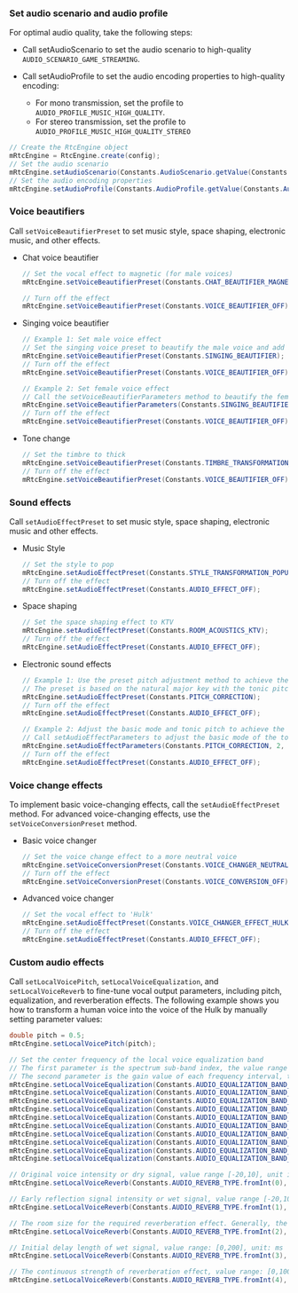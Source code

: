 <PlatformWrapper platform="android">

### Set audio scenario and audio profile

For optimal audio quality, take the following steps:

- Call <Link to="{{Global.API_REF_ANDROID_ROOT}}/class_irtcengine.html#api_irtcengine_setaudioscenario">setAudioScenario</Link> to set the audio scenario to high-quality `AUDIO_SCENARIO_GAME_STREAMING`.
- Call <Link to="{{Global.API_REF_ANDROID_ROOT}}/class_irtcengine.html#api_irtcengine_setaudioprofile2">setAudioProfile</Link> to set the audio encoding properties to high-quality encoding:

   - For mono transmission, set the profile to `AUDIO_PROFILE_MUSIC_HIGH_QUALITY`.
   - For stereo transmission, set the profile to `AUDIO_PROFILE_MUSIC_HIGH_QUALITY_STEREO`

```java
// Create the RtcEngine object
mRtcEngine = RtcEngine.create(config);
// Set the audio scenario
mRtcEngine.setAudioScenario(Constants.AudioScenario.getValue(Constants.AudioScenario.GAME_STREAMING));
// Set the audio encoding properties
mRtcEngine.setAudioProfile(Constants.AudioProfile.getValue(Constants.AudioProfile.MUSIC_HIGH_QUALITY_STEREO));
```

### Voice beautifiers

Call `setVoiceBeautifierPreset` to set music style, space shaping, electronic music, and other effects.

- Chat voice beautifier

   ```java
   // Set the vocal effect to magnetic (for male voices)
   mRtcEngine.setVoiceBeautifierPreset(Constants.CHAT_BEAUTIFIER_MAGNETIC);

   // Turn off the effect        
   mRtcEngine.setVoiceBeautifierPreset(Constants.VOICE_BEAUTIFIER_OFF);
   ```

- Singing voice beautifier
   
   ```java
   // Example 1: Set male voice effect
   // Set the singing voice preset to beautify the male voice and add a small room reverberation effect
   mRtcEngine.setVoiceBeautifierPreset(Constants.SINGING_BEAUTIFIER);
   // Turn off the effect 
   mRtcEngine.setVoiceBeautifierPreset(Constants.VOICE_BEAUTIFIER_OFF);
   
   // Example 2: Set female voice effect
   // Call the setVoiceBeautifierParameters method to beautify the female voice and add hall reverberation effect
   mRtcEngine.setVoiceBeautifierParameters(Constants.SINGING_BEAUTIFIER, 2, 3);
   // Turn off the effect
   mRtcEngine.setVoiceBeautifierPreset(Constants.VOICE_BEAUTIFIER_OFF);
   ```

* Tone change
   
   ```java
   // Set the timbre to thick
   mRtcEngine.setVoiceBeautifierPreset(Constants.TIMBRE_TRANSFORMATION_VIGOROUS);
   // Turn off the effect
   mRtcEngine.setVoiceBeautifierPreset(Constants.VOICE_BEAUTIFIER_OFF);
   ```

### Sound effects

Call `setAudioEffectPreset` to set music style, space shaping, electronic music and other effects.

* Music Style
   
   ```java
   // Set the style to pop
   mRtcEngine.setAudioEffectPreset(Constants.STYLE_TRANSFORMATION_POPULAR);
   // Turn off the effect
   mRtcEngine.setAudioEffectPreset(Constants.AUDIO_EFFECT_OFF);
   ```

* Space shaping
   
   ```java
   // Set the space shaping effect to KTV
   mRtcEngine.setAudioEffectPreset(Constants.ROOM_ACOUSTICS_KTV);
   // Turn off the effect
   mRtcEngine.setAudioEffectPreset(Constants.AUDIO_EFFECT_OFF);
   ```

* Electronic sound effects
   
   ```java
   // Example 1: Use the preset pitch adjustment method to achieve the electronic music sound effect
   // The preset is based on the natural major key with the tonic pitch of C, and corrects the actual pitch of the audio
   mRtcEngine.setAudioEffectPreset(Constants.PITCH_CORRECTION);
   // Turn off the effect
   mRtcEngine.setAudioEffectPreset(Constants.AUDIO_EFFECT_OFF);

   // Example 2: Adjust the basic mode and tonic pitch to achieve the electronic music sound effect
   // Call setAudioEffectParameters to adjust the basic mode of the tone to the natural minor key and the tonic pitch to D
   mRtcEngine.setAudioEffectParameters(Constants.PITCH_CORRECTION, 2, 6);
   // Turn off the effect
   mRtcEngine.setAudioEffectPreset(Constants.AUDIO_EFFECT_OFF);
   ```

### Voice change effects

To implement basic voice-changing effects, call the `setAudioEffectPreset` method. For advanced voice-changing effects, use the `setVoiceConversionPreset` method.

* Basic voice changer
   
   ```java
   // Set the voice change effect to a more neutral voice
   mRtcEngine.setVoiceConversionPreset(Constants.VOICE_CHANGER_NEUTRAL);
   // Turn off the effect
   mRtcEngine.setVoiceConversionPreset(Constants.VOICE_CONVERSION_OFF);
   ```

* Advanced voice changer

   ```java
   // Set the vocal effect to 'Hulk'
   mRtcEngine.setAudioEffectPreset(Constants.VOICE_CHANGER_EFFECT_HULK);
   // Turn off the effect
   mRtcEngine.setAudioEffectPreset(Constants.AUDIO_EFFECT_OFF);
   ```

### Custom audio effects

Call `setLocalVoicePitch`, `setLocalVoiceEqualization`, and `setLocalVoiceReverb` to fine-tune vocal output parameters, including pitch, equalization, and reverberation effects. The following example shows you how to transform a human voice into the voice of the Hulk by manually setting parameter values:
   
```java
double pitch = 0.5;
mRtcEngine.setLocalVoicePitch(pitch);

// Set the center frequency of the local voice equalization band
// The first parameter is the spectrum sub-band index, the value range is [0,9], representing 10 frequency bands, and the corresponding center frequencies are [31,62,125,250,500,1000,2000,4000,8000,16000] Hz
// The second parameter is the gain value of each frequency interval, the value range is [-15,15], the unit is dB, the default value is 0
mRtcEngine.setLocalVoiceEqualization(Constants.AUDIO_EQUALIZATION_BAND_FREQUENCY.fromInt(0), -15);
mRtcEngine.setLocalVoiceEqualization(Constants.AUDIO_EQUALIZATION_BAND_FREQUENCY.fromInt(1), 3);
mRtcEngine.setLocalVoiceEqualization(Constants.AUDIO_EQUALIZATION_BAND_FREQUENCY.fromInt(2), -9);
mRtcEngine.setLocalVoiceEqualization(Constants.AUDIO_EQUALIZATION_BAND_FREQUENCY.fromInt(3), -8);
mRtcEngine.setLocalVoiceEqualization(Constants.AUDIO_EQUALIZATION_BAND_FREQUENCY.fromInt(4), -6);
mRtcEngine.setLocalVoiceEqualization(Constants.AUDIO_EQUALIZATION_BAND_FREQUENCY.fromInt(5), -4);
mRtcEngine.setLocalVoiceEqualization(Constants.AUDIO_EQUALIZATION_BAND_FREQUENCY.fromInt(6), -3);
mRtcEngine.setLocalVoiceEqualization(Constants.AUDIO_EQUALIZATION_BAND_FREQUENCY.fromInt(7), -2);
mRtcEngine.setLocalVoiceEqualization(Constants.AUDIO_EQUALIZATION_BAND_FREQUENCY.fromInt(8), -1);
mRtcEngine.setLocalVoiceEqualization(Constants.AUDIO_EQUALIZATION_BAND_FREQUENCY.fromInt(9), 1);

// Original voice intensity or dry signal, value range [-20,10], unit is dB
mRtcEngine.setLocalVoiceReverb(Constants.AUDIO_REVERB_TYPE.fromInt(0), 10);

// Early reflection signal intensity or wet signal, value range [-20,10], unit is dB
mRtcEngine.setLocalVoiceReverb(Constants.AUDIO_REVERB_TYPE.fromInt(1), 7);

// The room size for the required reverberation effect. Generally, the larger the room, the stronger the reverberation effect. Value range: [0,100]
mRtcEngine.setLocalVoiceReverb(Constants.AUDIO_REVERB_TYPE.fromInt(2), 6);

// Initial delay length of wet signal, value range: [0,200], unit: ms
mRtcEngine.setLocalVoiceReverb(Constants.AUDIO_REVERB_TYPE.fromInt(3), 124);

// The continuous strength of reverberation effect, value range: [0,100], the larger the value, the stronger the reverberation effect
mRtcEngine.setLocalVoiceReverb(Constants.AUDIO_REVERB_TYPE.fromInt(4), 78);
```

</PlatformWrapper>
